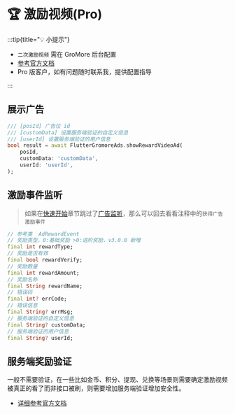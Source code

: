 # 🏆 激励视频(Pro)

:::tip{title="💡 小提示"}

 - `二次激励视频` 需在 GroMore 后台配置
 - [参考官方文档](https://www.csjplatform.com/union/media/union/download/detail?id=142&docId=27617&osType=android)
 - Pro 版客户，如有问题随时联系我，提供配置指导

:::

## 展示广告

```dart title="example/pages/reward_video_page.dart"
/// [posId] 广告位 id
/// [customData] 设置服务端验证的自定义信息
/// [userId] 设置服务端验证的用户信息
bool result = await FlutterGromoreAds.showRewardVideoAd(
    posId,
    customData: 'customData',
    userId: 'userId',
);
```

## 激励事件监听

> 如果在[快速开始](../go)章节跳过了[广告监听](../go#广告监听)，那么可以回去看看注释中的`获得广告激励事件`

```dart title="flutter_gromore_ads/event/ad_reward_event.dart"
// 参考类  AdRewardEvent
// 奖励类型，0:基础奖励 >0:进阶奖励，v3.0.0 新增
final int rewardType;
// 奖励是否有效
final bool rewardVerify;
// 奖励数量
final int rewardAmount;
// 奖励名称
final String rewardName;
// 错误码
final int? errCode;
// 错误信息
final String? errMsg;
// 服务端验证的自定义信息
final String? customData;
// 服务端验证的用户信息
final String? userId;
```

## 服务端奖励验证

一般不需要验证，在一些比如金币、积分、提现、兑换等场景则需要确定激励视频被真正的看了而非接口被刷，则需要增加服务端验证增加安全性。

- [详细参考官方文档](https://www.csjplatform.com/union/media/union/download/detail?id=142&docId=27623&osType=android)
